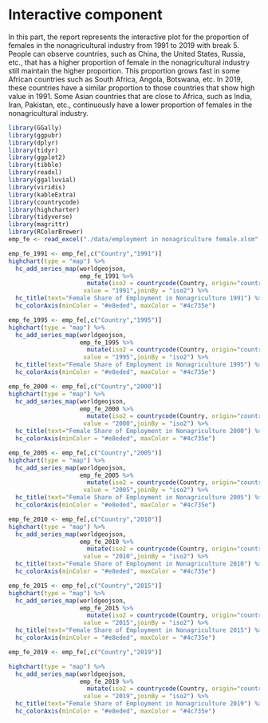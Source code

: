 # Interactive component

In this part, the report represents the interactive plot for the proportion of females in the nonagricultural industry from 1991 to 2019 with break 5. People can observe countries, such as China, the United States, Russia, etc., that has a higher proportion of female in the nonagricultural industry still maintain the higher proportion. This proportion grows fast in some African countries such as South Africa, Angola, Botswana, etc. In 2019, these countries have a similar proportion to those countries that show high value in 1991. Some Asian countries that are close to Africa, such as India, Iran, Pakistan, etc., continuously have a lower proportion of females in the nonagricultural industry.
```r
library(GGally) 
library(ggpubr)
library(dplyr)
library(tidyr)
library(ggplot2)
library(tibble)
library(readxl)
library(ggalluvial)
library(viridis)
library(kableExtra)
library(countrycode)
library(highcharter)
library(tidyverse)
library(magrittr)
library(RColorBrewer)
emp_fe <- read_excel("./data/employment in nonagriculture female.xlsm", sheet="Share of employment in nonagric")
```


```r
emp_fe_1991 <- emp_fe[,c("Country","1991")]
highchart(type = "map") %>%
  hc_add_series_map(worldgeojson,
                    emp_fe_1991 %>% 
                      mutate(iso2 = countrycode(Country, origin="country.name", destination="iso2c")),
                     value = "1991",joinBy = "iso2") %>%
  hc_title(text="Female Share of Employment in Nonagriculture 1991") %>%
  hc_colorAxis(minColor = "#e8eded", maxColor = "#4c735e")
```


```r
emp_fe_1995 <- emp_fe[,c("Country","1995")]
highchart(type = "map") %>%
  hc_add_series_map(worldgeojson,
                    emp_fe_1995 %>% 
                      mutate(iso2 = countrycode(Country, origin="country.name", destination="iso2c")),
                     value = "1995",joinBy = "iso2") %>%
  hc_title(text="Female Share of Employment in Nonagriculture 1995") %>%
  hc_colorAxis(minColor = "#e8eded", maxColor = "#4c735e")
```


```r
emp_fe_2000 <- emp_fe[,c("Country","2000")]
highchart(type = "map") %>%
  hc_add_series_map(worldgeojson,
                    emp_fe_2000 %>% 
                      mutate(iso2 = countrycode(Country, origin="country.name", destination="iso2c")),
                     value = "2000",joinBy = "iso2") %>%
  hc_title(text="Female Share of Employment in Nonagriculture 2000") %>%
  hc_colorAxis(minColor = "#e8eded", maxColor = "#4c735e")
```


```r
emp_fe_2005 <- emp_fe[,c("Country","2005")]
highchart(type = "map") %>%
  hc_add_series_map(worldgeojson,
                    emp_fe_2005 %>% 
                      mutate(iso2 = countrycode(Country, origin="country.name", destination="iso2c")),
                     value = "2005",joinBy = "iso2") %>%
  hc_title(text="Female Share of Employment in Nonagriculture 2005") %>%
  hc_colorAxis(minColor = "#e8eded", maxColor = "#4c735e")
```


```r
emp_fe_2010 <- emp_fe[,c("Country","2010")]
highchart(type = "map") %>%
  hc_add_series_map(worldgeojson,
                    emp_fe_2010 %>% 
                      mutate(iso2 = countrycode(Country, origin="country.name", destination="iso2c")),
                     value = "2010",joinBy = "iso2") %>%
  hc_title(text="Female Share of Employment in Nonagriculture 2010") %>%
  hc_colorAxis(minColor = "#e8eded", maxColor = "#4c735e")
```

```r
emp_fe_2015 <- emp_fe[,c("Country","2015")]
highchart(type = "map") %>%
  hc_add_series_map(worldgeojson,
                    emp_fe_2015 %>% 
                      mutate(iso2 = countrycode(Country, origin="country.name", destination="iso2c")),
                     value = "2015",joinBy = "iso2") %>%
  hc_title(text="Female Share of Employment in Nonagriculture 2015") %>%
  hc_colorAxis(minColor = "#e8eded", maxColor = "#4c735e")
```

```r
emp_fe_2019 <- emp_fe[,c("Country","2019")]

highchart(type = "map") %>%
  hc_add_series_map(worldgeojson,
                    emp_fe_2019 %>% 
                      mutate(iso2 = countrycode(Country, origin="country.name", destination="iso2c")),
                     value = "2019",joinBy = "iso2") %>%
  hc_title(text="Female Share of Employment in Nonagriculture 2019") %>%
  hc_colorAxis(minColor = "#e8eded", maxColor = "#4c735e")
```


